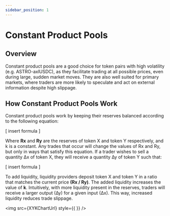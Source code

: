 ```yaml
---
sidebar_position: 1
---
```



# Constant Product Pools

## Overview

Constant product pools are a good choice for token pairs with high volatility (e.g. ASTRO-axlUSDC), as they facilitate trading at all possible prices, even during large, sudden market moves. They are also well suited for primary markets, where traders are more likely to speculate and act on external information despite high slippage.

## How Constant Product Pools Work​

Constant product pools work by keeping their reserves balanced according to the following equation:

[ insert formula ] 

Where **Rx** and **Ry** are the reserves of token X and token Y respectively, and k is a constant. Any trades that occur will change the values of Rx and Ry, but only in ways that satisfy this equation. If a trader wishes to sell a quantity ∆x of token X, they will receive a quantity ∆y of token Y such that:

[ insert formula ] 

To add liquidity, liquidity providers deposit token X and token Y in a ratio that matches the current price **(Rx / Ry)**. The added liquidity increases the value of **k**. Intuitively, with more liquidity present in the reserves, traders will receive a larger output (∆y) for a given input (∆x). This way, increased liquidity reduces trade slippage.

<img src={XYKChartUrl} style={{ }} />
